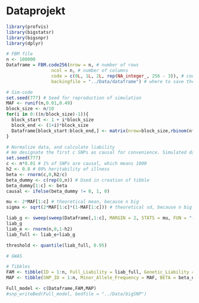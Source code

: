 # Dataprojekt
```r
library(profvis)
library(bigstatsr)
library(bigsnpr)
library(dplyr)
```

```r
# FBM file
n <- 100000
Dataframe = FBM.code256(nrow = n, # number of rows
                 ncol = n, # number of columns
                 code = c(0L, 1L, 2L, rep(NA_integer_, 256 - 3)), # coding of FileBackedMatrix, here 0,1,2 and NA's.
                 backingfile = "../Data/dataframe") # where to save the matrix on disk?

```


```r
# Sim-code
set.seed(777) # Seed for reproduction of simulation
MAF <- runif(n,0.01,0.49)
block_size <- n/10
for(i in 0:((n/block_size)-1)){
  block_start <- 1 + i*block_size
  block_end <- (1+i)*block_size
  Dataframe[block_start:block_end,] <- matrix(nrow=block_size,rbinom(n*block_size,2,MAF))
}
```

```r
# Normalize data, and calculate liability 
# We designate the first c SNPs as causal for convenience. Simulated data means it doesn't matter.
set.seed(777)
c <- n*0.01 # 1% of SNPs are causal, which means 1000
h2 <- 0.8 # 80% heritability of illness
beta <- rnorm(c,0,h2/c)
beta_dummy <- c(rep(0,n)) # Used in creation of tibble
beta_dummy[1:c] <- beta
causal <- ifelse(beta_dummy != 0, 1, 0)

mu <- 2*MAF[1:c] # theoretical mean, because n big
sigma <- sqrt(2*MAF[1:c]*(1-MAF[1:c])) # theoretical sd, because n big

liab_g <- sweep(sweep(Dataframe[,1:c], MARGIN = 2, STATS = mu, FUN = "-"), MARGIN = 2, STATS = sigma, FUN = "/") %*% beta
liab_g
liab_e <- rnorm(n,0,1-h2)
liab_full <- liab_e+liab_g

threshold <- quantile(liab_full, 0.95)
```




```r
# GWAS

```

```r
# Tibbles
FAM <- tibble(ID = 1:n, Full_Liability = liab_full, Genetic_Liability = liab_g, Status = ifelse(liab_full > threshold,1,0))
MAP <- tibble(SNP_ID = 1:n, Minor_Allele_Frequency = MAF, BETA = beta_dummy, Causal = causal)
```

```r
Full_model <- c(Dataframe,FAM,MAP)
#snp_writeBed(Full_model, bedfile = "../Data/bigSNP")
```

